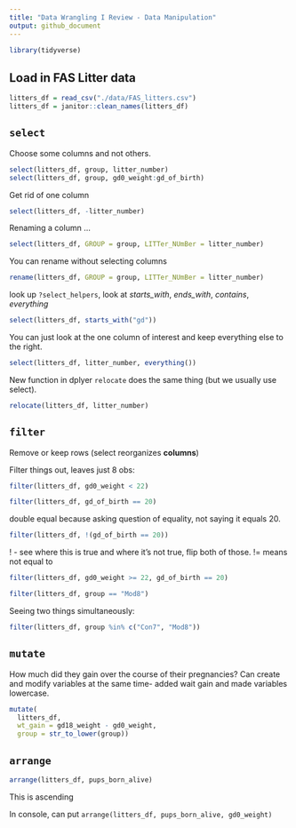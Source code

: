 ```yaml
---
title: "Data Wrangling I Review - Data Manipulation"
output: github_document
---
```


```r
library(tidyverse)
```

## Load in FAS Litter data

```r
litters_df = read_csv("./data/FAS_litters.csv")
litters_df = janitor::clean_names(litters_df)
```

## `select`

Choose some columns and not others.

```r
select(litters_df, group, litter_number)
select(litters_df, group, gd0_weight:gd_of_birth)
```

Get rid of one column

```r
select(litters_df, -litter_number)
```


Renaming a column ...

```r
select(litters_df, GROUP = group, LITTer_NUmBer = litter_number)
```

You can rename without selecting columns

```r
rename(litters_df, GROUP = group, LITTer_NUmBer = litter_number)
```


look up `?select_helpers`, look at _starts_with_, _ends_with_, _contains_, _everything_

```r
select(litters_df, starts_with("gd"))
```

You can just look at the one column of interest and keep everything else to the right.
```r
select(litters_df, litter_number, everything())
```


New function in dplyer `relocate` does the same thing (but we usually use select).

```r
relocate(litters_df, litter_number)
```


## `filter`

Remove or keep rows (select reorganizes **columns**)

Filter things out, leaves just 8 obs:
```r
filter(litters_df, gd0_weight < 22)
```

```r
filter(litters_df, gd_of_birth == 20)
```

double equal because asking question of equality, not saying it equals 20.

```r
filter(litters_df, !(gd_of_birth == 20))
```
! - see where this is true and where it's not true, flip both of those.
!= means not equal to


```r
filter(litters_df, gd0_weight >= 22, gd_of_birth == 20)
```

```r
filter(litters_df, group == "Mod8")
```

Seeing two things simultaneously:
```r
filter(litters_df, group %in% c("Con7", "Mod8"))
```


## `mutate`

How much did they gain over the course of their pregnancies?
Can create and modify variables at the same time- added wait gain and made variables lowercase.
```r
mutate(
  litters_df, 
  wt_gain = gd18_weight - gd0_weight,
  group = str_to_lower(group))
```



## `arrange`


```r
arrange(litters_df, pups_born_alive)
```
This is ascending

In console, can put `arrange(litters_df, pups_born_alive, gd0_weight)`







































